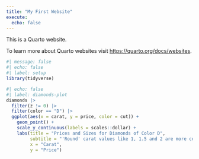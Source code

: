 ```yaml
---
title: "My First Website"
execute: 
  echo: false
---
```


This is a Quarto website.

To learn more about Quarto websites visit <https://quarto.org/docs/websites>.
```r
#| message: false
#| echo: false
#| label: setup
library(tidyverse)
```
 
```r
#| echo: false
#| label: diamonds-plot
diamonds |> 
  filter(z != 0) |> 
  filter(color == "D") |> 
  ggplot(aes(x = carat, y = price, color = cut)) + 
    geom_point() +
    scale_y_continuous(labels = scales::dollar) +
    labs(title = "Prices and Sizes for Diamonds of Color D",
         subtitle = "'Round' carat values like 1, 1.5 and 2 are more common.",
         x = "Carat",
         y = "Price")

```
 
 
 